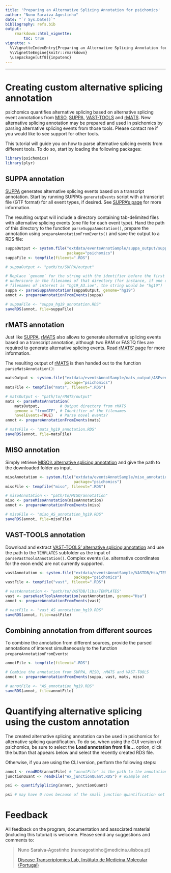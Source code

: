 ```yaml
---
title: 'Preparing an Alternative Splicing Annotation for psichomics'
author: "Nuno Saraiva Agostinho"
date: "`r Sys.Date()`"
bibliography: refs.bib
output: 
    rmarkdown::html_vignette:
        toc: true
vignette: >
  %\VignetteIndexEntry{Preparing an Alternative Splicing Annotation for psichomics}
  %\VignetteEngine{knitr::rmarkdown}
  \usepackage[utf8]{inputenc}
---
```

  
---

# Creating custom alternative splicing annotation

psichomics quantifies alternative splicing based on alternative splicing event
annotations from [MISO][miso], [SUPPA][suppa], [VAST-TOOLS][vasttools] and
[rMATS][rmats]. New alternative splicing annotation may be prepared and used in
psichomics by parsing alternative splicing events from those tools. Please
contact me if you would like to see support for other tools.

This tutorial will guide you on how to parse alternative splicing events from
different tools. To do so, start by loading the following packages:

```r
library(psichomics)
library(plyr)
```

## SUPPA annotation
[SUPPA][suppa] generates alternative splicing events based on a transcript 
annotation. Start by running SUPPA's `generateEvents` script with a transcript 
file (GTF format) for all event types, if desired. See [SUPPA's page][suppa] for
more information.

The resulting output will include a directory containing tab-delimited files
with alternative splicing events (one file for each event type). Hand the path
of this directory to the function `parseSuppaAnnotation()`, prepare the 
annotation using `prepareAnnotationFromEvents()` and save the output to a RDS 
file:

```r
suppaOutput <- system.file("extdata/eventsAnnotSample/suppa_output/suppaEvents",
                           package="psichomics")
suppaFile <- tempfile(fileext=".RDS")
```

```r
# suppaOutput <- "path/to/SUPPA/output"

# Replace `genome` for the string with the identifier before the first
# underscore in the filenames of that directory (for instance, if one of your 
# filenames of interest is "hg19_A3.ioe", the string would be "hg19")
suppa <- parseSuppaAnnotation(suppaOutput, genome="hg19")
annot <- prepareAnnotationFromEvents(suppa)

# suppaFile <- "suppa_hg19_annotation.RDS"
saveRDS(annot, file=suppaFile)
```

## rMATS annotation
Just like [SUPPA][suppa], [rMATS][rmats] also allows to generate alternative 
splicing events based on a transcript annotation, although two BAM or FASTQ 
files are required to generate alternative splicing events. Read 
[rMATS' page][rmats] for more information.

The resulting output of [rMATS][rmats] is then handed out to the function
`parseMatsAnnotation()`:

```r
matsOutput <- system.file("extdata/eventsAnnotSample/mats_output/ASEvents/",
                          package="psichomics")
matsFile <- tempfile("mats", fileext=".RDS")
```

```r
# matsOutput <- "path/to/rMATS/output"
mats <- parseMatsAnnotation(
    matsOutput,         # Output directory from rMATS
    genome = "fromGTF", # Identifier of the filenames
    novelEvents=TRUE)   # Parse novel events?
annot <- prepareAnnotationFromEvents(mats)

# matsFile <- "mats_hg19_annotation.RDS"
saveRDS(annot, file=matsFile)
```

## MISO annotation
Simply retrieve [MISO's alternative splicing annotation][misoAnnot] and give the
path to the downloaded folder as input.

```r
misoAnnotation <- system.file("extdata/eventsAnnotSample/miso_annotation",
                              package="psichomics")
misoFile <- tempfile("miso", fileext=".RDS")
```

```r
# misoAnnotation <- "path/to/MISO/annotation"
miso <- parseMisoAnnotation(misoAnnotation)
annot <- prepareAnnotationFromEvents(miso)

# misoFile <- "miso_AS_annotation_hg19.RDS"
saveRDS(annot, file=misoFile)
```

## VAST-TOOLS annotation
Download and extract [VAST-TOOLS' alternative splicing annotation][vastAnnot]
and use the path to the `TEMPLATES` subfolder as the input of
`parseVastToolsAnnotation()`. Complex events (i.e. alternative coordinates for
the exon ends) are not currently supported.

```r
vastAnnotation <- system.file("extdata/eventsAnnotSample/VASTDB/Hsa/TEMPLATES/",
                              package="psichomics")
vastFile <- tempfile("vast", fileext=".RDS")
```

```r
# vastAnnotation <- "path/to/VASTDB/libs/TEMPLATES"
vast <- parseVastToolsAnnotation(vastAnnotation, genome="Hsa")
annot <- prepareAnnotationFromEvents(vast)

# vastFile <- "vast_AS_annotation_hg19.RDS"
saveRDS(annot, file=vastFile)
```

## Combining annotation from different sources
To combine the annotation from different sources, provide the parsed annotations
of interest simultaneously to the function `prepareAnnotationFromEvents`:

```r
annotFile <- tempfile(fileext=".RDS")
```

```r
# Combine the annotation from SUPPA, MISO, rMATS and VAST-TOOLS
annot <- prepareAnnotationFromEvents(suppa, vast, mats, miso)

# annotFile <- "AS_annotation_hg19.RDS"
saveRDS(annot, file=annotFile)
```

# Quantifying alternative splicing using the custom annotation
The created alternative splicing annotation can be used in psichomics for 
alternative splicing quantification. To do so, when using the GUI version of
psichomics, be sure to select the **Load annotation from file...** option, click
the button that appears below and select the recently created RDS file.

Otherwise, if you are using the CLI version, perform the following steps:

```r
annot <- readRDS(annotFile) # "annotFile" is the path to the annotation file
junctionQuant <- readFile("ex_junctionQuant.RDS") # example set

psi <- quantifySplicing(annot, junctionQuant)
```

```r
psi # may have 0 rows because of the small junction quantification set
```

# Feedback

All feedback on the program, documentation and associated material (including
this tutorial) is welcome. Please send any suggestions and comments to:

> Nuno Saraiva-Agostinho (nunoagostinho@medicina.ulisboa.pt)
>
> [Disease Transcriptomics Lab, Instituto de Medicina Molecular (Portugal)][distrans]

[suppa]: https://bitbucket.org/regulatorygenomicsupf/suppa
[rmats]: http://rnaseq-mats.sourceforge.net
[miso]: http://genes.mit.edu/burgelab/miso/
[vasttools]: https://github.com/vastgroup/vast-tools
[misoAnnot]: https://miso.readthedocs.io/en/fastmiso/annotation.html
[vastAnnot]: https://github.com/vastgroup/vast-tools#vastdb-libraries
[distrans]: http://imm.medicina.ulisboa.pt/group/distrans/